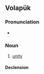 ==Volapük==

===Pronunciation===
* {{IPA|[baˈlɛt]|lang=vo}}

===Noun===
{{vo-noun}}

# [[unity]]

====Declension====
{{vo-decl-noun}}